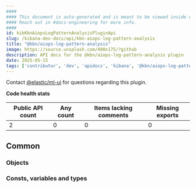 ```yaml
---
####
#### This document is auto-generated and is meant to be viewed inside our experimental, new docs system.
#### Reach out in #docs-engineering for more info.
####
id: kibKbnAiopsLogPatternAnalysisPluginApi
slug: /kibana-dev-docs/api/kbn-aiops-log-pattern-analysis
title: "@kbn/aiops-log-pattern-analysis"
image: https://source.unsplash.com/400x175/?github
description: API docs for the @kbn/aiops-log-pattern-analysis plugin
date: 2025-05-15
tags: ['contributor', 'dev', 'apidocs', 'kibana', '@kbn/aiops-log-pattern-analysis']
---
```




Contact [@elastic/ml-ui](https://github.com/orgs/elastic/teams/ml-ui) for questions regarding this plugin.

**Code health stats**

| Public API count  | Any count | Items lacking comments | Missing exports |
|-------------------|-----------|------------------------|-----------------|
| 2 | 0 | 0 | 0 |

## Common

### Objects
<DocDefinitionList data={kbnAiopsLogPatternAnalysisObj.common.objects}/>

### Consts, variables and types
<DocDefinitionList data={kbnAiopsLogPatternAnalysisObj.common.misc}/>

